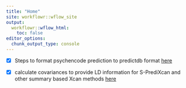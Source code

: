 ```yaml
---
title: "Home"
site: workflowr::wflow_site
output:
  workflowr::wflow_html:
    toc: false
editor_options:
  chunk_output_type: console
---
```


- [x] Steps to format psychencode prediction to predictdb format [here](https://hakyimlab.github.io/psychencode/generate_weights.html)

- [x] calculate covariances to provide LD information for S-PrediXcan and other summary based Xcan methods [here](https://hakyimlab.github.io/psychencode/calculate_covariances.html)


